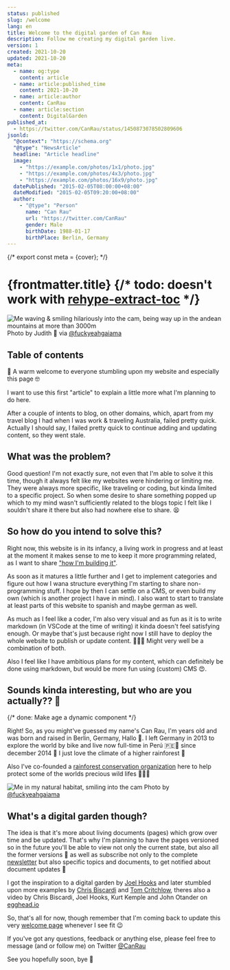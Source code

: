```yaml
---
status: published
slug: /welcome
lang: en
title: Welcome to the digital garden of Can Rau
description: Follow me creating my digital garden live.
version: 1
created: 2021-10-20
updated: 2021-10-20
meta:
  - name: og:type
    content: article
  - name: article:published_time
    content: 2021-10-20
  - name: article:author
    content: CanRau
  - name: article:section
    content: DigitalGarden
published_at:
  - https://twitter.com/CanRau/status/1450873078502809606
jsonld:
  "@context": "https://schema.org"
  "@type": "NewsArticle"
  headline: "Article headline"
  image:
    - "https://example.com/photos/1x1/photo.jpg"
    - "https://example.com/photos/4x3/photo.jpg"
    - "https://example.com/photos/16x9/photo.jpg"
  datePublished: "2015-02-05T08:00:00+08:00"
  dateModified: "2015-02-05T09:20:00+08:00"
  author:
    - "@type": "Person"
      name: "Can Rau"
      url: "https://twitter.com/CanRau"
      gender: Male
      birthDate: 1988-01-17
      birthPlace: Berlin, Germany
---
```



{/* export const meta = {cover}; */}

# {frontmatter.title} {/* todo: doesn't work with [rehype-extract-toc](https://github.com/stefanprobst/rehype-extract-toc) */}

![Me waving & smiling hilariously into the cam, being way up in the andean mountains at more than 3000m](./canrau-waving-in-front-of-andean-mountains.jpg) Photo by Judith 🥰 via [@fuckyeahgaiama](https://www.instagram.com/fuckyeahgaiama)

## Table of contents

👋 A warm welcome to everyone stumbling upon my website and especially this page 🤓

I want to use this first "article" to explain a little more what I'm planning to do here.

After a couple of intents to blog, on other domains, which, apart from my travel blog I had when I was work & traveling Australia, failed pretty quick. Actually I should say, I failed pretty quick to continue adding and updating content, so they went stale.

## What was the problem?

Good question! I'm not exactly sure, not even that I'm able to solve it this time, though it always felt like my websites were hindering or limiting me. They were always more specific, like traveling or coding, but kinda limited to a specific project. So when some desire to share something popped up which to my mind wasn't sufficiently related to the blogs topic I felt like I souldn't share it there but also had nowhere else to share. 😫

## So how do you intend to solve this?

Right now, this website is in its infancy, a living work in progress and at least at the moment it makes sense to me to keep it more programming related, as I want to share ["how I'm building it"](#roadmap).

As soon as it matures a little further and I get to implement categories and figure out how I wana structure everything I'm starting to share non-programming stuff. I hope by then I can settle on a CMS, or even build my own (which is another project I have in mind). I also want to start to translate at least parts of this website to spanish and maybe german as well.

As much as I feel like a coder, I'm also very visual and as fun as it is to write markdown (in VSCode at the time of writing) it kinda doesn't feel satisfying enough. Or maybe that's just because right now I still have to deploy the whole website to publish or update content. 🤷🏻‍♂️ Might very well be a combination of both.

Also I feel like I have ambitious plans for my content, which can definitely be done using markdown, but would be more fun using (custom) CMS 😍.

## Sounds kinda interesting, but who are you actually?? 🧐

{/* done: Make age a dynamic component */}

Right! So, as you might've guessed my name's Can Rau, I'm <Age year={1988} month={0} day={17} /> years old and was born and raised in Berlin, Germany, Hallo 👋.
I left Germany in 2013 to explore the world by bike and live now full-time in Perú 🇵🇪🦙 since december 2014 🎅
I just love the climate of a higher rainforest 🌴

Also I've co-founded a [rainforest conservation organization](https://www.instagram.com/fuckyeahgaiama) here to help protect some of the worlds precious wild lifes 🐒🦋🔐

![Me in my natural habitat, smiling into the cam](./canrau-smiling-on-rainforest-path.jpg) Photo by [@fuckyeahgaiama](https://www.instagram.com/fuckyeahgaiama)

## What's a digital garden though?

The idea is that it's more about living documents (pages) which grow over time and be updated.
That's why I'm planning to have the pages versioned so in the future you'll be able to view not only the current state, but also all the former versions 📜 as well as subscribe not only to the complete [newsletter](#newsletter) but also specific topics and documents, to get notified about document updates 🔔

I got the inspiration to a digital garden by [Joel Hooks](https://joelhooks.com/digital-garden) and later stumbled upon more examples by [Chris Biscardi](https://www.christopherbiscardi.com/what-is-a-digital-garden) and [Tom Critchlow](https://tomcritchlow.com/2018/10/10/of-gardens-and-wikis/), theres also a video by Chris Biscardi, Joel Hooks, Kurt Kemple and John Otander on [egghead.io](https://egghead.io/lessons/egghead-sector-the-future-of-mdx-and-digital-gardens)

So, that's all for now, though remember that I'm coming back to update this very [welcome page](/en/welcome) whenever I see fit 😉

If you've got any questions, feedback or anything else, please feel free to message (and or follow me) on Twitter [@CanRau](https://twitter.com/CanRau)

See you hopefully soon, bye 👋

